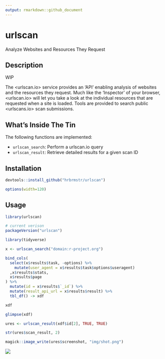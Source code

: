 ```yaml
---
output: rmarkdown::github_document
---
```


# urlscan

Analyze Websites and Resources They Request

## Description

WIP

The <urlscan.io> service provides an 'API' enabling analysis of 
websites and the resources they request. Much like the 'Inspector' of your 
browser, <urlscan.io> will let you take a look at the individual resources 
that are requested when a site is loaded. Tools are provided to search
public <urlscans.io> scan submissions.

## What's Inside The Tin

The following functions are implemented:

- `urlscan_search`: Perform a urlscan.io query
- `urlscan_result`:	Retrieve detailed results for a given scan ID

## Installation

```r
devtools::install_github("hrbrmstr/urlscan")
```

```r
options(width=120)
```

## Usage

```r
library(urlscan)

# current verison
packageVersion("urlscan")
```

```r
library(tidyverse)

x <- urlscan_search("domain:r-project.org")

bind_cols(
  select(x$results$task, -options) %>% 
    mutate(user_agent = x$results$task$options$useragent)
  ,x$results$stats, 
  x$results$page
) %>% 
  mutate(id = x$results$`_id`) %>% 
  mutate(result_api_url = x$results$result) %>% 
  tbl_df() -> xdf

xdf

glimpse(xdf)

ures <- urlscan_result(xdf$id[2], TRUE, TRUE)

str(ures$scan_result, 2)

magick::image_write(ures$screenshot, "img/shot.png")
```

![](img/shot.png)